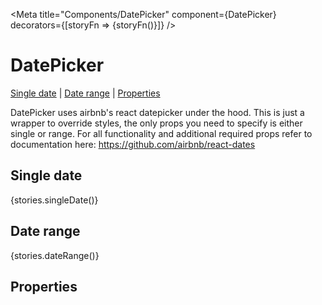 
<Meta title="Components/DatePicker" component={DatePicker} decorators={[storyFn => <Box height="400px">{storyFn()}</Box>]} />

# DatePicker

[Single date](#single-date) | [Date range](#date-range) | [Properties](#properties)

DatePicker uses airbnb's react datepicker under the hood. This is just a wrapper to override styles, the only props you need to specify is either single or range. For all functionality and additional required props refer to documentation here: <https://github.com/airbnb/react-dates>

## Single date

<Preview height="400px">
  <Story name="Single date">{stories.singleDate()}</Story>
</Preview>

## Date range

<Preview height="400px">
  <Story name="Date Range">{stories.dateRange()}</Story>
</Preview>

## Properties
<Props of={DatePicker} />
